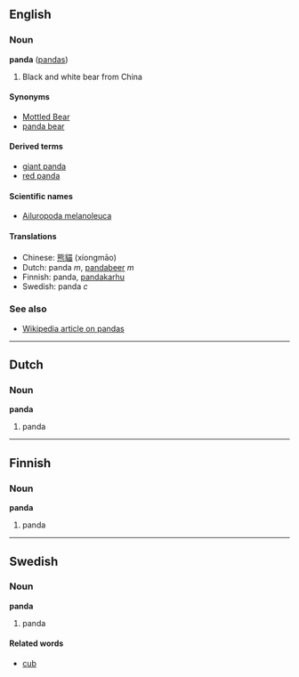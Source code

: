 ==English==
===Noun===
'''panda''' ([[pandas]])

# Black and white bear from China

====Synonyms====
*[[Mottled Bear]]<!-- not sure about capitalisation -->
*[[panda bear]]

====Derived terms====
*[[giant panda]]
*[[red panda]]

====Scientific names====
*[[Ailuropoda melanoleuca]]

====Translations====
*Chinese: [[熊貓]] (xíongmāo)
*Dutch: panda ''m'', [[pandabeer]] ''m''
*Finnish: panda, [[pandakarhu]]
*Swedish: panda ''c''

===See also===
*[[w:panda|Wikipedia article on pandas]]

----
==Dutch==
===Noun===
'''panda''' {{m}}

#panda 

----
==Finnish==
===Noun===
'''panda'''

#panda

----
==Swedish==
===Noun===
'''panda''' {{c}}

#panda

====Related words====
*[[cub]]